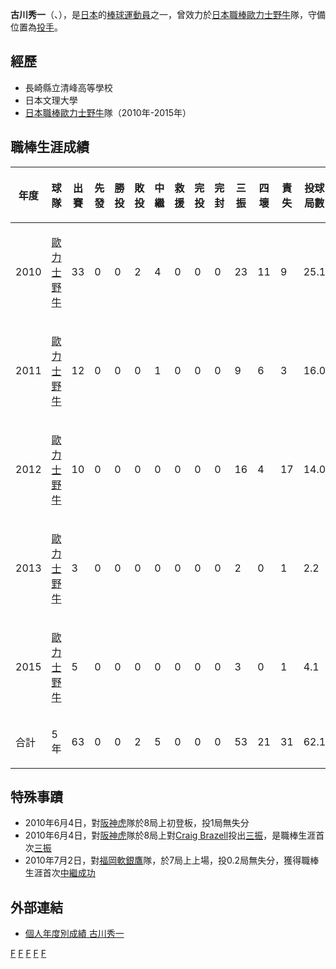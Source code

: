 {{Infobox NPB player|
name=古川秀一|
image=OB-Syuichi-Furukawa20120714.jpg|
width=250|
birthdate={{birth date and age|1987|7|15}}|
birthplace={{JPN}}[[長崎縣|長崎縣]][[佐世保市|佐世保市]]|
position=投手|
team=|
number=|
bats=左|
throws=左|
debutdate=6月4日|
debutyear=2010年|
debutteam=歐力士野牛|
statyear=2015年|
|stat1label=勝投－敗投
|stat1value=0－2
|stat2label=中繼－救援
|stat2value=5－0
|stat3label=三振－四死
|stat3value=53－25
|stat4label=防禦率
|stat4value=4.48
|teams=<nowiki></nowiki>
*[[歐力士野牛|歐力士野牛]]（2010年-2015年）
}}

'''古川秀一'''（{{jpn|j=古川 秀一|hg=ふるかわ しゅういち|rm=Furukawa Shuichi}}、{{bd|1987年|7月15日|catIdx=Furukawa, Shuichi}}），是[[日本|日本]]的[[棒球|棒球]][[運動員|運動員]]之一，曾效力於[[日本職棒|日本職棒]][[歐力士野牛|歐力士野牛]]隊，守備位置為[[投手|投手]]。

==經歷==
*長崎縣立清峰高等學校
*日本文理大學
*[[日本職棒|日本職棒]][[歐力士野牛|歐力士野牛]]隊（2010年-2015年）

==職棒生涯成績==
{|border=1 width="800px"
|- align="center"
!年度!!球隊!!出賽!!先發!!勝投!!敗投!!中繼!!救援!!完投!!完封!!三振!!四壞!!責失!!投球局數!!自責分率!!被上壘率
|- align="center"
|2010||[[歐力士野牛|歐力士野牛]]||33||0||0||2||4||0||0||0||23||11||9||25.1||3.20||1.34
|- align="center"
|2011||[[歐力士野牛|歐力士野牛]]||12||0||0||0||1||0||0||0||9||6||3||16.0||1.69||1.19
|- align="center"
|2012||[[歐力士野牛|歐力士野牛]]||10||0||0||0||0||0||0||0||16||4||17||14.0||10.93||2.21
|- align="center"
|2013||[[歐力士野牛|歐力士野牛]]||3||0||0||0||0||0||0||0||2||0||1||2.2||3.38||1.13
|- align="center"
|2015||[[歐力士野牛|歐力士野牛]]||5||0||0||0||0||0||0||0||3||0||1||4.1||2.08||0.92
|- align=center style="background:#aa7722;color:#FFFFFF" align=middle
!合計!!5年!!63||0||0||2||5||0||0||0||53||21||31||62.1||4.48||1.46
|}

==特殊事蹟==
*2010年6月4日，對[[阪神虎|阪神虎]]隊於8局上初登板，投1局無失分
*2010年6月4日，對[[阪神虎|阪神虎]]隊於8局上對[[Craig_Brazell|Craig Brazell]]投出[[三振|三振]]，是職棒生涯首次[[三振|三振]]
*2010年7月2日，對[[福岡軟銀鷹|福岡軟銀鷹]]隊，於7局上上場，投0.2局無失分，獲得職棒生涯首次[[中繼成功|中繼成功]]

==外部連結==
* [https://npb.jp/bis/players/01205131.html 個人年度別成績 古川秀一] {{Wayback|url=https://npb.jp/bis/players/01205131.html |date=20210721050326 }} {{ja icon}}

[[Category:1987年出生|F]]
[[Category:在世人物|F]]
[[Category:日本棒球選手|F]]
[[Category:歐力士野牛隊球員|F]]
[[Category:長崎縣出身人物|F]]